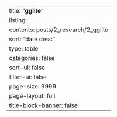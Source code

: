 ---
title: "**gglite**"
listing:
  contents: posts/2_research/2_gglite
  sort: "date desc"
  type: table
  categories: false
  sort-ui: false
  filter-ui: false
  page-size: 9999
page-layout: full
title-block-banner: false
---